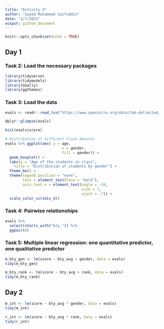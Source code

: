 ```yaml
---
title: "Activity 4"
author: "Sayed Muhammad Saifuddin"
date: "2/7/2023"
output: github_document
---
```


```r
knitr::opts_chunk$set(echo = TRUE)
```

## Day 1

### Task 2: Load the necessary packages

```r
library(tidyverse)
library(tidymodels)
library(GGally)
library(ggthemes)
```

### Task 3: Load the data

```r
evals <- readr::read_tsv("https://www.openintro.org/data/tab-delimited/evals.txt")
```



```r
dplyr::glimpse(evals)
```



```r
hist(evals$score)
```

```r
# Distribution of different Claim Amounts
evals %>% ggplot(aes( y = age, 
                          x = gender,
                          fill = gender)) +
  geom_boxplot() +
  labs(y = "Age of the students in class",
    title = "Distribution of students by gender") + 
  theme_bw() +
  theme(legend.position = "none",
        text = element_text(face = "bold"),
        axis.text.x = element_text(angle = -20,
                                   size = 7,
                                   vjust = .7)) +
  scale_color_viridis_d()
```

### Task 4: Pairwise relationships

```r
evals %>% 
  select(starts_with("bty_")) %>% 
  ggpairs()
```

### Task 5: Multiple linear regression: one quantitative predictor, one qualitative predictor

```r
m_bty_gen <- lm(score ~ bty_avg + gender, data = evals)
tidy(m_bty_gen)
```

```r
m_bty_rank <- lm(score ~ bty_avg + rank, data = evals)
tidy(m_bty_rank) 
```

## Day 2

```r
m_int <- lm(score ~ bty_avg * gender, data = evals)
tidy(m_int)
```


```r
r_int <- lm(score ~ bty_avg * rank, data = evals)
tidy(r_int)
```

